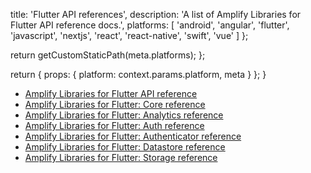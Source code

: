                   
  title: 'Flutter API references',
  description: 'A list of Amplify Libraries for Flutter API reference docs.',
  platforms: [
                'android',
                'angular',
                'flutter',
                'javascript',
                'nextjs',
                'react',
                'react-native',
                'swift',
                'vue'
              ]
};

  return getCustomStaticPath(meta.platforms);
};

  return {
    props: {
      platform: context.params.platform,
      meta
    }
  };
}
          

* [Amplify Libraries for Flutter API reference](https://pub.dev/packages/amplify_api)
* [Amplify Libraries for Flutter: Core reference](https://pub.dev/packages/amplify_core)
* [Amplify Libraries for Flutter: Analytics reference](https://pub.dev/packages/amplify_analytics_pinpoint)
* [Amplify Libraries for Flutter: Auth reference](https://pub.dev/packages/amplify_auth_cognito)
* [Amplify Libraries for Flutter: Authenticator reference](https://pub.dev/packages/amplify_authenticator)
* [Amplify Libraries for Flutter: Datastore reference](https://pub.dev/packages/amplify_datastore)
* [Amplify Libraries for Flutter: Storage reference](https://pub.dev/packages/amplify_storage_s3)
